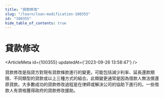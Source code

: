 ```yaml
---
title: "貸款修改"
slug: "/learn/loan-modification-100355"
id: "100355"
hide_table_of_contents: true
---
```



# 貸款修改

<ArticleMeta id={100355} updatedAt={'2023-09-26 13:58:47'} />
<div className='border-solid border-b border-t-0 my-4 border-[var(--ifm-color-gray-300)]' />

貸款修改是指貸方對現有貸款條款進行的變更。可能包括減少利率、延長還款期限、不同類型的貸款或以上三種方式的組合。此類變更通常是因為借款人無法償還原貸款。大多數成功的貸款修改過程是在律師或解決公司的協助下進行的。一些借款人有資格獲得政府的貸款修改援助。
